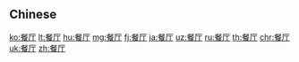 {{also|餐廳}}
==Chinese==
{{zh-see|餐廳}}

[[ko:餐厅]]
[[lt:餐厅]]
[[hu:餐厅]]
[[mg:餐厅]]
[[fj:餐厅]]
[[ja:餐厅]]
[[uz:餐厅]]
[[ru:餐厅]]
[[th:餐厅]]
[[chr:餐厅]]
[[uk:餐厅]]
[[zh:餐厅]]